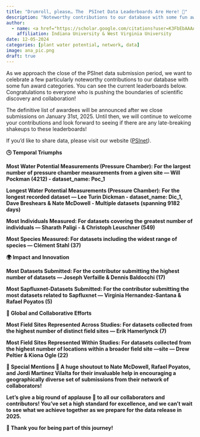 ```yaml
---
title: "Drumroll, please… The  PSInet Data Leaderboards Are Here! 🎉"
description: "Noteworthy contributions to our database with some fun award categories!"
author: 
  - name: <a href="https://scholar.google.com/citations?user=K3FbEbAAAAAJ&hl=en/" title = "Visit website">Ana Maria Restrepo-Acevedo</a>
    affiliation: Indiana University & West Virginia University
date: 12-05-2024
categories: [plant water potential, network, data]
image: ana_pic.png
draft: true
---
```


As we approach the close of the PSInet data submission period, we want to celebrate a few particularly noteworthy contributions to our database with some fun award categories. You can see the current leaderboards below. Congratulations to everyone who is pushing the boundaries of scientific discovery and collaboration!  

The definitive list of awardees will be announced after we close submissions on January 31st, 2025. Until then, we will continue to welcome your contributions and look forward to seeing if there are any late-breaking shakeups to these leaderboards! 

If you’d like to share data, please visit our website ([PSInet](https://psinetrcn.github.io/submit.html)).  

   
<b>🕒 Temporal Triumphs<b> 

<b>Most Water Potential Measurements (Pressure Chamber):<b> For the largest number of pressure chamber measurements from a given site — <b>Will Pockman (4212) - dataset_name: Poc_1 <b>

<b>Longest Water Potential Measurements (Pressure Chamber):<b> For the longest recorded dataset — <b> Lee Turin Dickman - dataset_name: Dic_1, Dave Breshears & Nate McDowell - Multiple datasets (spanning 9182 days) <b> 

<b>Most Individuals Measured:<b> For datasets covering the greatest number of individuals — <b> Sharath Paligi - & Christoph Leuschner (549) 

<b>Most Species Measured:<b> For datasets including the widest range of species — Clément Stahl (37) 

<b>🌍 Impact and Innovation<b> 

<b>Most Datasets Submitted:<b> For the contributor submitting the highest number of datasets — Joseph Verfaille & Dennis Baldocchi (17) 

<b>Most Sapfluxnet-Datasets Submitted:<b> For the contributor submitting the most datasets related to Sapfluxnet — Virginia Hernandez-Santana & Rafael Poyatos (5) 

<b>📍 Global and Collaborative Efforts<b> 

<b>Most Field Sites Represented Across Studies:<b> For datasets collected from the highest number of distinct field sites  — Erik Hamerlynck (7) 

<b>Most Field Sites Represented Within Studies:<b> For datasets collected from the highest number of locations within a broader field site  —site — Drew Peltier & Kiona Ogle (22) 


<b>🎉 Special Mentions 🎉<b> 
A huge shoutout to <b>Nate McDowell, Rafael Poyatos, and Jordi Martinez Vilalta<b> for their invaluable help in encouraging a geographically diverse set of submissions from their network of collaborators!  


Let’s give a big round of applause 👏 to all our collaborators and contributors! You’ve set a high standard for excellence, and we can’t wait to see what we achieve together as we prepare for the data release in 2025. 

 

<b>🌟 Thank you for being part of this journey! <b>